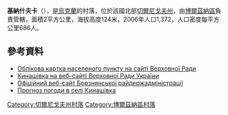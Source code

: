 
{{coord|51|17|2|N|32|24|34|E|scale:100000|display=title}}

'''基納什夫卡'''（{{lang-uk|Кинашівка}}），是[[烏克蘭|烏克蘭]]的村落，位於該國北部[[切爾尼戈夫州|切爾尼戈夫州]]，由[[博爾茲納區|博爾茲納區]]負責管轄，面積2平方公里，海拔高度124米，2006年人口1,372，人口密度每平方公里686人。

==參考資料==
*[http://w1.c1.rada.gov.ua/pls/z7503/A005?rdat1=20.07.2012&rf7571=39678 Облікова картка населеного пункту на сайті Верховної Ради ]
* [http://w1.c1.rada.gov.ua/pls/z7503/A005?rdat1=20.07.2012&rf7571=39678 Кинашівка на веб-сайті Верховної Ради України]
* [http://borzadm.cg.gov.ua/ Офіційний веб-сайт Борзнянської райдержадміністрації] {{Wayback|url=http://borzadm.cg.gov.ua/ |date=20140223172758 }}
* [http://weather.in.ua/ua/chernigovskaja/10434 Прогноз погоди в селі Кинашівка] {{Wayback|url=http://weather.in.ua/ua/chernigovskaja/10434 |date=20111220121931 }}

[[Category:切爾尼戈夫州村落|Category:切爾尼戈夫州村落]]
[[Category:博爾茲納區村落|Category:博爾茲納區村落]]


{{Chernihiv-geo-stub}}
